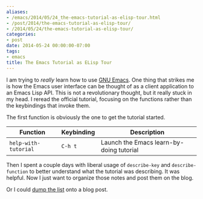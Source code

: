 ```yaml
---
aliases:
- /emacs/2014/05/24_the-emacs-tutorial-as-elisp-tour.html
- /post/2014/the-emacs-tutorial-as-elisp-tour/
- /2014/05/24/the-emacs-tutorial-as-elisp-tour/
categories:
- post
date: 2014-05-24 00:00:00-07:00
tags:
- emacs
title: The Emacs Tutorial as ELisp Tour
---
```


[GNU Emacs]: https://www.gnu.org/software/emacs
I am trying to *really* learn how to use [GNU Emacs][]. One thing that
strikes me is how the Emacs user interface can be thought of as a
client application to an Emacs Lisp API. This is not a revolutionary
thought, but it really stuck in my head. I reread the official
tutorial, focusing on the functions rather than the keybindings that
invoke them.

The first function is obviously the one to get the tutorial started.

 Function             | Keybinding | Description
----------------------|------------|-----------------------------------------
 `help-with-tutorial` | `C-h t`    | Launch the Emacs learn-by-doing tutorial 

Then I spent a couple days with liberal usage of `describe-key` and
`describe-function` to better understand what the tutorial was
describing. It was helpful. Now I just want to organize those notes
and post them on the blog.

[dump the list]: /post/2014/05/elisp-functions-described-in-the-emacs-tutorial

Or I could [dump the list][] onto a blog post.
